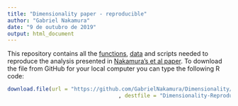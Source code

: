 ```yaml
---
title: "Dimensionality paper - reproducible"
author: "Gabriel Nakamura"
date: "9 de outubro de 2019"
output: html_document
---
```


This repository contains all the [functions](functions), [data](data) and scripts needed to reproduce the analysis presented in [Nakamura's et al paper](https://www.biorxiv.org/content/10.1101/508002v3). To download the file from GitHub for your local computer you can type the following R code:
```r
download.file(url = "https://github.com/GabrielNakamura/Dimensionality/archive/master.zip"
                                   , destfile = "Dimensionality-Reproducible-master.zip")


```
